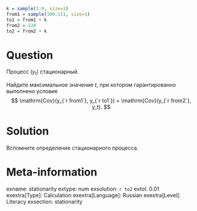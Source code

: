 ```r
k = sample(1:9, size=1)
from1 = sample(100:111, size=1)
to1 = from1 + k
from2 = 120
to2 = from2 + k
```


Question
========

Процесс $(y_t)$ стационарный. 

Найдите максимальное значение $t$, при котором гарантированно выполнено условие 
$$
 \mathrm{Cov}(y_{`r from1`}, y_{`r to1`}) = \mathrm{Cov}(y_{`r from2`}, y_t).
$$


Solution
========

Вспомните определение стационарного процесса.

Meta-information
================
exname: stationarity
extype: num
exsolution: `r to2`
extol: 0.01
exextra[Type]: Calculation
exextra[Language]: Russian
exextra[Level]: Literacy
exsection: stationarity
